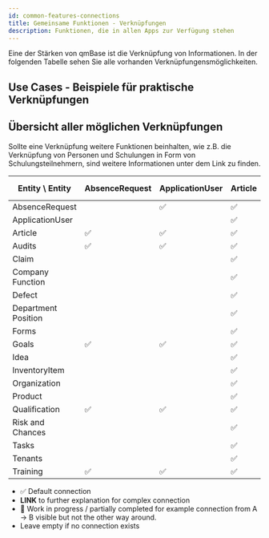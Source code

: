 ---
id: common-features-connections
title: Gemeinsame Funktionen - Verknüpfungen
description: Funktionen, die in allen Apps zur Verfügung stehen
---

Eine der Stärken von qmBase ist die Verknüpfung von Informationen. In der folgenden Tabelle sehen Sie alle vorhanden Verknüpfungensmöglichkeiten.

## Use Cases - Beispiele für praktische Verknüpfungen

## Übersicht aller möglichen Verknüpfungen

Sollte eine Verknüpfung weitere Funktionen beinhalten, wie z.B. die Verknüpfung von Personen und Schulungen in Form von Schulungsteilnehmern, sind weitere Informationen unter dem Link zu finden.

| Entity \ Entity     | AbsenceRequest | ApplicationUser | Article | Audits | Claim | Company Function | Defect | Department Position                                                | Forms | Goals | Idea | InventoryItem | Organization | Product | Qualification | Risk or Chance | Tasks | Tenants                                     | Training |
| ------------------- | -------------- | --------------- | ------- | ------ | ----- | ---------------- | ------ | ------------------------------------------------------------------ | ----- | ----- | ---- | ------------- | ------------ | ------- | ------------- | -------------- | ----- | ------------------------------------------- | -------- |
| AbsenceRequest      |                | ✅              | ✅      | ✅     | ✅    | ✅               | ✅     | ✅                                                                 |       |       |      |               | ✅           | ✅      | ✅            | ✅             |       | ✅                                          |          |
| ApplicationUser     |                |                 | ✅      | ✅     | ✅    | ✅               | ✅     | ✅                                                                 |       |       |      |               | ✅           | ✅      | ✅            | ✅             |       |                                             |          |
| Article             | ✅             | ✅              | ✅      | ✅     | ✅    | ✅               | ✅     | ✅                                                                 | ✅    | ✅    | ✅   | ✅            | ✅           | ✅      | ✅            | ✅             | ✅    | ✅                                          | ✅       |
| Audits              | ✅             | ✅              | ✅      | ✅     | ✅    | ✅               | ✅     | ✅                                                                 | ✅    | ✅    | ✅   | ✅            | ✅           | ✅      | ✅            | ✅             | ✅    | [Link](/docs/connections/tenants-audits.md) | ✅       |
| Claim               |                |                 | ✅      | ✅     |       | ✅               | ✅     | ✅                                                                 | ✅    |       |      |               |              | ✅      | ✅            | ✅             |       | ✅                                          |          |
| Company Function    |                |                 | ✅      | ✅     | ✅    | ✅               | ✅     | ✅                                                                 |       |       |      |               | ✅           | ✅      | ✅            | ✅             |       |                                             |          |
| Defect              |                |                 | ✅      | ✅     | ✅    | ✅               | ✅     | ✅                                                                 |       |       |      |               | ✅           | ✅      | ✅            | ✅             | ✅    |                                             |          |
| Department Position |                |                 | ✅      | ✅     | ✅    | ✅               | ✅     | [Link](/docs/connections/departmentPosition-departmentPosition.md) |       |       |      |               | ✅           | ✅      | ✅            | ✅             |       | ✅                                          |          |
| Forms               |                |                 | ✅      | ✅     | ✅    | ✅               | ✅     | ✅                                                                 |       |       |      |               | ✅           | ✅      | ✅            | ✅             |       |                                             |          |
| Goals               | ✅             | ✅              | ✅      | ✅     | ✅    | ✅               | ✅     | ✅                                                                 | ✅    | ✅    | ✅   | ✅            | ✅           | ✅      | ✅            | ✅             | ✅    | ✅                                          | ✅       |
| Idea                |                |                 | ✅      | ✅     | ✅    | ✅               | ✅     | ✅                                                                 |       |       |      |               | ✅           | ✅      | ✅            | ✅             |       | ✅                                          |          |
| InventoryItem       |                |                 | ✅      | ✅     | ✅    | ✅               | ✅     | ✅                                                                 |       |       |      |               | ✅           | ✅      | ✅            | ✅             | ✅    | ✅                                          |          |
| Organization        |                |                 | ✅      | ✅     | ✅    | ✅               | ✅     | ✅                                                                 |       |       |      |               | ✅           | ✅      | ✅            | ✅             | ✅    | ✅                                          |          |
| Product             |                |                 | ✅      | ✅     | ✅    | ✅               | ✅     | ✅                                                                 |       |       |      |               | ✅           |         | ✅            | ✅             | ✅    |                                             |          |
| Qualification       | ✅             | ✅              | ✅      | ✅     | ✅    | ✅               | ✅     | ✅                                                                 | ✅    | ✅    | ✅   | ✅            | ✅           | ✅      | ✅            | ✅             | ✅    | ✅                                          | ✅       |
| Risk and Chances    |                |                 | ✅      | ✅     | ✅    | ✅               | ✅     | ✅                                                                 |       | ✅    |      |               | ✅           | ✅      | ✅            | ✅             | ✅    | ✅                                          |          |
| Tasks               |                |                 | ✅      | ✅     | ✅    | ✅               | ✅     | ✅                                                                 |       | ✅    | ✅   | ✅            | ✅           | ✅      | ✅            | ✅             |       | ✅                                          | ✅       |
| Tenants             |                |                 | ✅      | ✅     | ✅    | ✅               | ✅     | [Link](/docs/connections/departmentPosition-tenant.md)             |       |       |      |               | ✅           |         | ✅            | ✅             |       | ✅                                          |          |
| Training            | ✅             | ✅              | ✅      | ✅     | ✅    | ✅               | ✅     | ✅                                                                 | ✅    | ✅    | ✅   | ✅            | ✅           | ✅      | ✅            | ✅             | ✅    | ✅                                          |          |

- ✅ Default connection
- **LINK** to further explanation for complex connection
- 🔧 Work in progress / partially completed for example connection from A -> B visible but not the other way around.
- Leave empty if no connection exists
